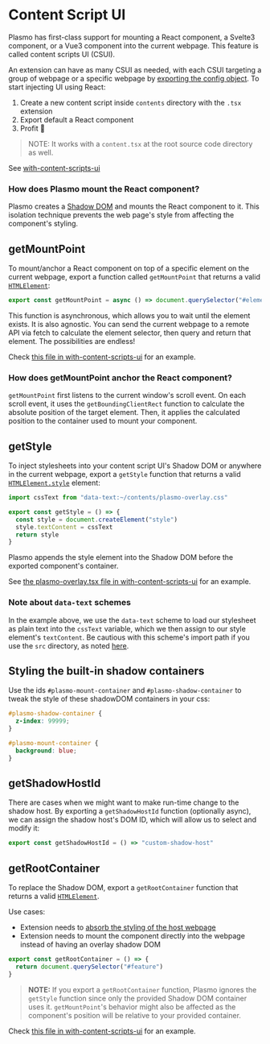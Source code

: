 # Content Script UI

Plasmo has first-class support for mounting a React component, a Svelte3 component, or a Vue3 component into the current webpage. This feature is called content scripts UI (CSUI).

An extension can have as many CSUI as needed, with each CSUI targeting a group of webpage or a specific webpage by [exporting the config object](/workflows/content-scripts#customizing-content-script-config). To start injecting UI using React:

1. Create a new content script inside `contents` directory with the `.tsx` extension
2. Export default a React component
3. Profit 🎉

> NOTE: It works with a `content.tsx` at the root source code directory as well.

See [with-content-scripts-ui](https://github.com/PlasmoHQ/examples/tree/main/with-content-scripts-ui)

### How does Plasmo mount the React component?

Plasmo creates a [Shadow DOM](https://developer.mozilla.org/en-US/docs/Web/Web_Components/Using_shadow_DOM) and mounts the React component to it. This isolation technique prevents the web page's style from affecting the component's styling.

## getMountPoint

To mount/anchor a React component on top of a specific element on the current webpage, export a function called `getMountPoint` that returns a valid [`HTMLElement`](https://developer.mozilla.org/en-US/docs/Web/API/HTMLElement):

```ts
export const getMountPoint = async () => document.querySelector("#element")
```

This function is asynchronous, which allows you to wait until the element exists. It is also agnostic. You can send the current webpage to a remote API via fetch to calculate the element selector, then query and return that element. The possibilities are endless!

Check [this file in with-content-scripts-ui](https://github.com/PlasmoHQ/examples/blob/main/with-content-scripts-ui/contents/plasmo-mount.tsx) for an example.

### How does getMountPoint anchor the React component?

`getMountPoint` first listens to the current window's scroll event. On each scroll event, it uses the `getBoundingClientRect` function to calculate the absolute position of the target element. Then, it applies the calculated position to the container used to mount your component.

## getStyle

To inject stylesheets into your content script UI's Shadow DOM or anywhere in the current webpage, export a `getStyle` function that returns a valid [`HTMLElement.style`](https://developer.mozilla.org/en-US/docs/Web/API/HTMLElement/style) element:

```ts
import cssText from "data-text:~/contents/plasmo-overlay.css"

export const getStyle = () => {
  const style = document.createElement("style")
  style.textContent = cssText
  return style
}
```

Plasmo appends the style element into the Shadow DOM before the exported component's container.

See [the plasmo-overlay.tsx file in with-content-scripts-ui](https://github.com/PlasmoHQ/examples/blob/main/with-content-scripts-ui/contents/plasmo-overlay.tsx) for an example.

### Note about `data-text` schemes

In the example above, we use the `data-text` scheme to load our stylesheet as plain text into the `cssText` variable, which we then assign to our style element's `textContent`. Be cautious with this scheme's import path if you use the `src` directory, as noted [here](/workflows/faq#tilde-import-resolution).

## Styling the built-in shadow containers

Use the ids `#plasmo-mount-container` and `#plasmo-shadow-container` to tweak the style of these shadowDOM containers in your css:

```css
#plasmo-shadow-container {
  z-index: 99999;
}

#plasmo-mount-container {
  background: blue;
}
```

## getShadowHostId

There are cases when we might want to make run-time change to the shadow host. By exporting a `getShadowHostId` function (optionally async), we can assign the shadow host's DOM ID, which will allow us to select and modify it:

```ts
export const getShadowHostId = () => "custom-shadow-host"
```

## getRootContainer

To replace the Shadow DOM, export a `getRootContainer` function that returns a valid [`HTMLElement`](https://developer.mozilla.org/en-US/docs/Web/API/HTMLElement).

Use cases:

- Extension needs to [absorb the styling of the host webpage](https://github.com/PlasmoHQ/plasmo/issues/10#issuecomment-1149499252)
- Extension needs to mount the component directly into the webpage instead of having an overlay shadow DOM

```ts
export const getRootContainer = () => {
  return document.querySelector("#feature")
}
```

> **NOTE:** If you export a `getRootContainer` function, Plasmo ignores the `getStyle` function since only the provided Shadow DOM container uses it. `getMountPoint`'s behavior might also be affected as the component's position will be relative to your provided container.

Check [this file in with-content-scripts-ui](https://github.com/PlasmoHQ/examples/blob/main/with-content-scripts-ui/contents/plasmo-root-container.tsx) for an example.
